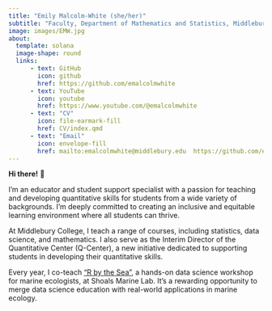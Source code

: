 ```yaml
---
title: "Emily Malcolm-White (she/her)"
subtitle: "Faculty, Department of Mathematics and Statistics, Middlebury College"
image: images/EMW.jpg
about: 
  template: solana
  image-shape: round
  links:
      - text: GitHub
        icon: github
        href: https://github.com/emalcolmwhite
      - text: YouTube
        icon: youtube
        href: https://www.youtube.com/@emalcolmwhite
      - text: "CV"
        icon: file-earmark-fill
        href: CV/index.qmd
      - text: "Email"
        icon: envelope-fill
        href: mailto:emalcolmwhite@middlebury.edu  https://github.com/emalcolmwhite
---
```



**Hi there!** 👋

I’m an educator and student support specialist with a passion for teaching and developing quantitative skills for students from a wide variety of backgrounds. I’m deeply committed to creating an inclusive and equitable learning environment where all students can thrive.

At Middlebury College, I teach a range of courses, including statistics, data science, and mathematics. I also serve as the Interim Director of the Quantitative Center (Q-Center), a new initiative dedicated to supporting students in developing their quantitative skills.

Every year, I co-teach [“R by the Sea”](https://quantmarineecolab.github.io/r-by-the-sea/), a hands-on data science workshop for marine ecologists, at Shoals Marine Lab. It’s a rewarding opportunity to merge data science education with real-world applications in marine ecology. 


